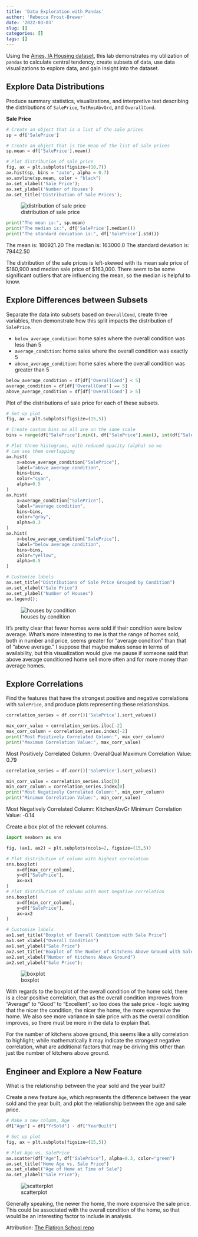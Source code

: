 ```yaml
---
title: 'Data Exploration with Pandas'
author: 'Rebecca Frost-Brewer'
date: '2022-03-03'
slug: []
categories: []
tags: []
---
```


Using the [Ames, IA Housing dataset](https://www.kaggle.com/c/house-prices-advanced-regression-techniques), this lab demonstrates my utilization of `pandas` to calculate central tendency, create subsets of data, use data visualizations to explore data, and gain insight into the dataset.

<!--more--> 

## Explore Data Distributions

Produce summary statistics, visualizations, and interpretive text describing the distributions of `SalePrice`, `TotRmsAbvGrd`, and `OverallCond`.

**Sale Price**
```python

# Create an object that is a list of the sale prices
sp = df['SalePrice']

# Create an object that is the mean of the list of sale prices
sp.mean = df['SalePrice'].mean()

# Plot distribution of sale price
fig, ax = plt.subplots(figsize=(10,7))
ax.hist(sp, bins = "auto", alpha = 0.7)
ax.axvline(sp.mean, color = "black")
ax.set_xlabel('Sale Price');
ax.set_ylabel('Number of Houses')
ax.set_title('Distribution of Sale Prices');

```

![distribution of sale price](dist-of-saleprice.png)

```python

print("The mean is:", sp.mean)
print("The median is:", df['SalePrice'].median())
print("The standard deviation is:", df['SalePrice'].std())

```

The mean is: 180921.20
The median is: 163000.0
The standard deviation is: 79442.50

The distribution of the sale prices is left-skewed with its mean sale price of $180,900 and median sale price of $163,000. There seem to be some significant outliers that are influencing the mean, so the median is helpful to know.

## Explore Differences between Subsets

Separate the data into subsets based on `OverallCond`, create three variables, then demonstrate how this split impacts the distribution of `SalePrice`.

* `below_average_condition`: home sales where the overall condition was less than 5
* `average_condition`: home sales where the overall condition was exactly 5
* `above_average_condition`: home sales where the overall condition was greater than 5

```python

below_average_condition = df[df['OverallCond'] < 5]
average_condition = df[df['OverallCond'] == 5]
above_average_condition = df[df['OverallCond'] > 5]

```


Plot of the distributions of sale price for each of these subsets.

```python

# Set up plot
fig, ax = plt.subplots(figsize=(15,5))

# Create custom bins so all are on the same scale
bins = range(df["SalePrice"].min(), df["SalePrice"].max(), int(df["SalePrice"].median()) // 20)

# Plot three histograms, with reduced opacity (alpha) so we
# can see them overlapping
ax.hist(
    x=above_average_condition["SalePrice"],
    label="above average condition",
    bins=bins,
    color="cyan",
    alpha=0.5
)
ax.hist(
    x=average_condition["SalePrice"],
    label="average condition",
    bins=bins,
    color="gray",
    alpha=0.3
)
ax.hist(
    x=below_average_condition["SalePrice"],
    label="below average condition",
    bins=bins,
    color="yellow",
    alpha=0.5
)

# Customize labels
ax.set_title("Distributions of Sale Price Grouped by Condition")
ax.set_xlabel("Sale Price")
ax.set_ylabel("Number of Houses")
ax.legend();

```

![houses by condition](by-condition.png)

It's pretty clear that fewer homes were sold if their condition were below average. What's more interesting to me is that the range of homes sold, both in number and price, seems greater for "average condition" than that of "above average." I suppose that maybe makes sense in terms of availability, but this visualization would give me pause if someone said that above average conditioned home sell more often and for more money than average homes.


## Explore Correlations

Find the features that have the strongest positive and negative correlations with `SalePrice`, and produce plots representing these relationships.

```python

correlation_series = df.corr()['SalePrice'].sort_values()

max_corr_value = correlation_series.iloc[-2]
max_corr_column = correlation_series.index[-2]
print("Most Positively Correlated Column:", max_corr_column)
print("Maximum Correlation Value:", max_corr_value)

```

Most Positively Correlated Column: OverallQual
Maximum Correlation Value: 0.79

```python

correlation_series = df.corr()['SalePrice'].sort_values()

min_corr_value = correlation_series.iloc[0]
min_corr_column = correlation_series.index[0]
print("Most Negatively Correlated Column:", min_corr_column)
print("Minimum Correlation Value:", min_corr_value)

```

Most Negatively Correlated Column: KitchenAbvGr
Minimum Correlation Value: -0.14

Create a box plot of the relevant columns.

```python

import seaborn as sns

fig, (ax1, ax2) = plt.subplots(ncols=2, figsize=(15,5))

# Plot distribution of column with highest correlation
sns.boxplot(
    x=df[max_corr_column],
    y=df["SalePrice"],
    ax=ax1
)
# Plot distribution of column with most negative correlation
sns.boxplot(
    x=df[min_corr_column],
    y=df["SalePrice"],
    ax=ax2
)

# Customize labels
ax1.set_title("Boxplot of Overall Condition with Sale Price")
ax1.set_xlabel("Overall Condition")
ax1.set_ylabel("Sale Price")
ax2.set_title("Boxplot of the Number of Kitchens Above Ground with Sale Price")
ax2.set_xlabel("Number of Kitchens Above Ground")
ax2.set_ylabel("Sale Price");

```

![boxplot](boxplot.png)

With regards to the boxplot of the overall condition of the home sold, there is a clear positive correlation, that as the overall condition improves from "Average" to "Good" to "Excellent", so too does the sale price - logic saying that the nicer the condition, the nicer the home, the more expensive the home. We also see more variance in sale price with as the overall condition improves, so there must be more in the data to explain that.

For the number of kitchens above ground, this seems like a silly correlation to highlight; while mathematically it may indicate the strongest negative correlation, what are additional factors that may be driving this other than just tbe number of kitchens above ground.

## Engineer and Explore a New Feature

What is the relationship between the year sold and the year built?

Create a new feature `Age`, which represents the difference between the year sold and the year built, and plot the relationship between the age and sale price.

```python

# Make a new column, Age
df["Age"] = df["YrSold"] - df["YearBuilt"]

# Set up plot
fig, ax = plt.subplots(figsize=(15,5))

# Plot Age vs. SalePrice
ax.scatter(df["Age"], df["SalePrice"], alpha=0.3, color="green")
ax.set_title("Home Age vs. Sale Price")
ax.set_xlabel("Age of Home at Time of Sale")
ax.set_ylabel("Sale Price");

```

![scatterplot](scatter.png)

Generally speaking, the newer the home, the more expensive the sale price. This could be associated with the overall condition of the home, so that would be an interesting factor to include in analysis.



Attribution: [The Flatiron School repo](https://github.com/learn-co-curriculum/dsc-pandas-eda-lab)


